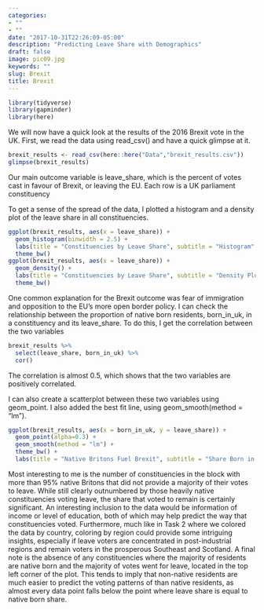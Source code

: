 ```yaml
---
categories:
- ""
- ""
date: "2017-10-31T22:26:09-05:00"
description: "Predicting Leave Share with Demographics"
draft: false
image: pic09.jpg
keywords: ""
slug: Brexit
title: Brexit
---
```

```r
library(tidyverse)
library(gapminder)
library(here)
```
We will now have a quick look at the results of the 2016 Brexit vote in the UK. First, we read the data using read_csv() and have a quick glimpse at it.
```r
brexit_results <- read_csv(here::here("Data","brexit_results.csv"))
glimpse(brexit_results)
```

Our main outcome variable is leave_share, which is the percent of votes cast in favour of Brexit, or leaving the EU. Each row is a UK parliament constituency 

To get a sense of the spread of the data, I plotted a histogram and a density plot of the leave share in all constituencies.
```r
ggplot(brexit_results, aes(x = leave_share)) +
  geom_histogram(binwidth = 2.5) + 
  labs(title = "Constituencies by Leave Share", subtitle = "Histogram", x = "Leave Share", y = "Number of Constituencies") +
  theme_bw()
ggplot(brexit_results, aes(x = leave_share)) +
  geom_density() + 
  labs(title = "Constituencies by Leave Share", subtitle = "Density Plot", x = "Leave Share", y = "Density") +
  theme_bw()
```

One common explanation for the Brexit outcome was fear of immigration and opposition to the EU's more open border policy. I can check the relationship between the proportion of native born residents, born_in_uk, in a constituency and its leave_share. To do this, I get the correlation between the two variables
```r
brexit_results %>% 
  select(leave_share, born_in_uk) %>% 
  cor()
```
The correlation is almost 0.5, which shows that the two variables are positively correlated. 

I can also create a scatterplot between these two variables using geom_point. I also added the best fit line, using  geom_smooth(method = "lm").
```r
ggplot(brexit_results, aes(x = born_in_uk, y = leave_share)) +
  geom_point(alpha=0.3) +
  geom_smooth(method = "lm") +
  theme_bw() + 
  labs(title = "Native Britons Fuel Brexit", subtitle = "Share Born in UK versus Leave Share", x = "Share Born in UK", y = "Leave Share")
```

Most interesting to me is the number of constituencies in the block with more than 95% native Britons that did not provide a majority of their votes to leave. While still clearly outnumbered by those heavily native constituencies voting leave, the share that voted to remain is certainly significant. An interesting inclusion to the data would be information of income or level of education, both of which may help predict the way that constituencies voted. Furthermore, much like in Task 2 where we colored the data by country, coloring by region could provide some intriguing insights, especially if leave voters are concentrated in post-industrial regions and remain voters in the prosperous Southeast and Scotland. A final note is the absence of any constituencies where the majority of residents are native born and the majority of votes went for leave, located in the top left corner of the plot. This tends to imply that non-native residents are much easier to predict the voting patterns of than native residents, as almost every data point falls below the point where leave share is equal to native born share. 
